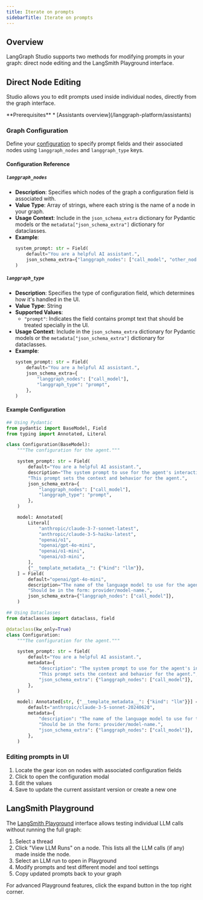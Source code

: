 ```yaml
---
title: Iterate on prompts
sidebarTitle: Iterate on prompts
---
```

## Overview

LangGraph Studio supports two methods for modifying prompts in your graph: direct node editing and the LangSmith Playground interface.

## Direct Node Editing

Studio allows you to edit prompts used inside individual nodes, directly from the graph interface.

<Info>
  **Prerequisites**
  * [Assistants overview](/langgraph-platform/assistants)
</Info>

### Graph Configuration

Define your [configuration](/oss/langgraph/use-graph-api#add-runtime-configuration) to specify prompt fields and their associated nodes using `langgraph_nodes` and `langgraph_type` keys.

#### Configuration Reference

##### `langgraph_nodes`

* **Description**: Specifies which nodes of the graph a configuration field is associated with.
* **Value Type**: Array of strings, where each string is the name of a node in your graph.
* **Usage Context**: Include in the `json_schema_extra` dictionary for Pydantic models or the `metadata["json_schema_extra"]` dictionary for dataclasses.
* **Example**:
  ```python
  system_prompt: str = Field(
      default="You are a helpful AI assistant.",
      json_schema_extra={"langgraph_nodes": ["call_model", "other_node"]},
  )
  ```

##### `langgraph_type`

* **Description**: Specifies the type of configuration field, which determines how it's handled in the UI.
* **Value Type**: String
* **Supported Values**:
  * `"prompt"`: Indicates the field contains prompt text that should be treated specially in the UI.
* **Usage Context**: Include in the `json_schema_extra` dictionary for Pydantic models or the `metadata["json_schema_extra"]` dictionary for dataclasses.
* **Example**:
  ```python
  system_prompt: str = Field(
      default="You are a helpful AI assistant.",
      json_schema_extra={
          "langgraph_nodes": ["call_model"],
          "langgraph_type": "prompt",
      },
  )
  ```

#### Example Configuration

```python
## Using Pydantic
from pydantic import BaseModel, Field
from typing import Annotated, Literal

class Configuration(BaseModel):
    """The configuration for the agent."""

    system_prompt: str = Field(
        default="You are a helpful AI assistant.",
        description="The system prompt to use for the agent's interactions. "
        "This prompt sets the context and behavior for the agent.",
        json_schema_extra={
            "langgraph_nodes": ["call_model"],
            "langgraph_type": "prompt",
        },
    )

    model: Annotated[
        Literal[
            "anthropic/claude-3-7-sonnet-latest",
            "anthropic/claude-3-5-haiku-latest",
            "openai/o1",
            "openai/gpt-4o-mini",
            "openai/o1-mini",
            "openai/o3-mini",
        ],
        {"__template_metadata__": {"kind": "llm"}},
    ] = Field(
        default="openai/gpt-4o-mini",
        description="The name of the language model to use for the agent's main interactions. "
        "Should be in the form: provider/model-name.",
        json_schema_extra={"langgraph_nodes": ["call_model"]},
    )

## Using Dataclasses
from dataclasses import dataclass, field

@dataclass(kw_only=True)
class Configuration:
    """The configuration for the agent."""

    system_prompt: str = field(
        default="You are a helpful AI assistant.",
        metadata={
            "description": "The system prompt to use for the agent's interactions. "
            "This prompt sets the context and behavior for the agent.",
            "json_schema_extra": {"langgraph_nodes": ["call_model"]},
        },
    )

    model: Annotated[str, {"__template_metadata__": {"kind": "llm"}}] = field(
        default="anthropic/claude-3-5-sonnet-20240620",
        metadata={
            "description": "The name of the language model to use for the agent's main interactions. "
            "Should be in the form: provider/model-name.",
            "json_schema_extra": {"langgraph_nodes": ["call_model"]},
        },
    )

```

### Editing prompts in UI

1. Locate the gear icon on nodes with associated configuration fields
2. Click to open the configuration modal
3. Edit the values
4. Save to update the current assistant version or create a new one

## LangSmith Playground

The [LangSmith Playground](https://docs.smith.langchain.com/langsmith/create-a-prompt) interface allows testing individual LLM calls without running the full graph:

1. Select a thread
2. Click "View LLM Runs" on a node. This lists all the LLM calls (if any) made inside the node.
3. Select an LLM run to open in Playground
4. Modify prompts and test different model and tool settings
5. Copy updated prompts back to your graph

For advanced Playground features, click the expand button in the top right corner.

